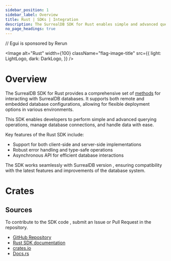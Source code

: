 ```yaml
---
sidebar_position: 1
sidebar_label: Overview
title: Rust | SDKs | Integration
description: The SurrealDB SDK for Rust enables simple and advanced querying of a remote or embedded database.
no_page_headings: true
---
```



// Egui is sponsored by Rerun

<Image
    alt="Rust"
    width={100}
    className="flag-image-title"
    src={{
        light: LightLogo,
        dark: DarkLogo,
    }}
/>

# Overview

The SurrealDB SDK for Rust provides a comprehensive set of [methods](/docs/sdk/rust/methods) for interacting with SurrealDB databases. It supports both remote and embedded database configurations, allowing for flexible deployment options in various environments. 

This SDK enables developers to perform simple and advanced querying operations, manage database connections, and handle data with ease.

Key features of the Rust SDK include:
- Support for both client-side and server-side implementations
- Robust error handling and type-safe operations
- Asynchronous API for efficient database interactions

The SDK works seamlessly with SurrealDB version <Version />, ensuring compatibility with the latest features and improvements of the database system.

# Crates

<Boxes>
    <IconBox
        title="Actix"
        href="/docs/sdk/rust/crates/actix"
        icon={{
                light: ActixLogo,
                dark: ActixLogo,
        }}
    />
    <IconBox
        title="Axum"
        href="/docs/sdk/rust/crates/axum"
        icon={{
                light: AxumLogo,
                dark: AxumLogo,
        }}
    />
    <IconBox
        title="Egui"
        href="/docs/sdk/rust/crates/egui"
        icon={{
                light: RerunLogo,
                dark: RerunLogo,
        }}
    />
    <IconBox
        title="Rocket"
        href="/docs/sdk/rust/crates/rocket"
        icon={{
                light: RocketLogo,
                dark: RocketLogo,
        }}
    />
</Boxes>

## Sources

To contribute to the SDK code , submit an Issue or Pull Request in the repository.

- [GitHub Repository](https://github.com/surrealdb/surrealdb/tree/main/sdk)
- [Rust SDK documentation](https://github.com/surrealdb/docs.surrealdb.com/tree/main/src/content/doc-sdk-rust)
- [crates.io](https://crates.io/crates/surrealdb)
- [Docs.rs](https://docs.rs/surrealdb/latest/surrealdb/) 
